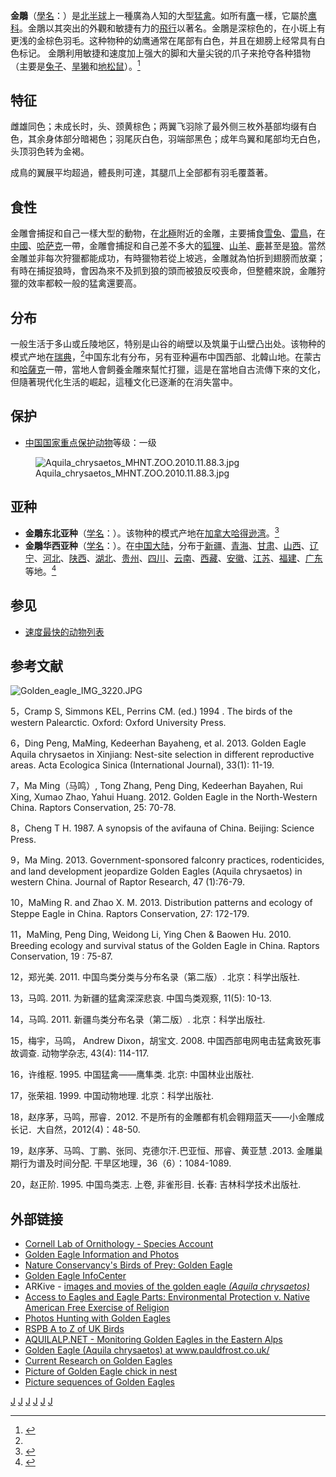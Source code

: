 {{redirect2|金鷹|一隻名為金鷹的已故猴子|金鷹 (猴子)}}
{{NoteTA
|G1=Unit
|T=zh-tw:金鵰;zh-cn:金鵰;
|1=zh-tw:鵰;zh-cn:鵰;
}}
{{Speciesbox
| genus = Aquila
| species = chrysaetos
| status = LC
| status_system = iucn3.1
| image = Aquila chrysaetos (Linnaeus 1758).jpg
| image_caption = 金鵰頭部。
| authority = [[卡爾·林奈|Linnaeus]], 1758<ref name='id1495'>{{cite web| url =http://www.bioinfo.cn/db05/BjdwSpecies.php?action=view&id=1495| title =金鵰| work =《中国动物物种编目数据库》| publisher =中国科学院微生物研究所| author =中国科学院动物研究所| accessdate =2009-04-04| archive-date =2011-11-28| archive-url =https://web.archive.org/web/20111128114413/http://www.bioinfo.cn/db05/BjdwSpecies.php?action=view&id=1495| dead-url =yes}}</ref>
| range_map = Cypron-Range Aquila chrysaetos.svg
| range_map_width = 250px
| range_map_caption = <span style="background:#765237">   </span>全年分布<span style="background:#B29584">   </span>冬季分布<span style="background:#846657">   </span>繁殖区
}}
'''金鵰'''（[[學名|學名]]：''{{sname|Aquila chrysaetos}}''）是[[北半球|北半球]]上一種廣為人知的大型[[猛禽|猛禽]]。如所有[[鷹|鷹]]一樣，它屬於[[鹰科|鹰科]]。金鵰以其突出的外觀和敏捷有力的[[飛行|飛行]]以著名。金鵰是深棕色的，在小斑上有更浅的金棕色羽毛。这种物种的幼鹰通常在尾部有白色，并且在翅膀上经常具有白色标记。 金鵰利用敏捷和速度加上强大的脚和大量尖锐的爪子来抢夺各种猎物（主要是[[兔子|兔子]]、[[旱獭|旱獭]]和[[地松鼠|地松鼠]]）。<ref name= Watson>{{cite book|author=Watson, Jeff|title=The Golden Eagle|url=https://books.google.com/books?id=aj5MNvCkun0C|year=2010|publisher=A&C Black|isbn=978-1-4081-1420-9|access-date=2017-06-15|archive-date=2017-03-21|archive-url=https://web.archive.org/web/20170321084941/https://books.google.com/books?id=aj5MNvCkun0C|dead-url=no}}</ref>

== 特征 ==
雌雄同色；未成长时，头、颈黄棕色；两翼飞羽除了最外侧三枚外基部均缀有白色，其余身体部分暗褐色；羽尾灰白色，羽端部黑色；成年鸟翼和尾部均无白色，头顶羽色转为金褐。

成鳥的翼展平均超過{{convert|2|m}}，體長則可達{{convert|1|m}}，其腿爪上全部都有羽毛覆蓋著。

== 食性 ==
金雕會捕捉和自己一樣大型的動物，在[[北極|北極]]附近的金雕，主要捕食[[雪兔|雪兔]]、[[雷鳥|雷鳥]]，在[[中國|中國]]、[[哈萨克|哈萨克]]一帶，金雕會捕捉和自己差不多大的[[狐狸|狐狸]]、[[山羊|山羊]]、[[鹿|鹿]]甚至是[[狼|狼]]。當然金雕並非每次狩獵都能成功，有時獵物若從上坡逃，金雕就為怕折到翅膀而放棄；有時在捕捉狼時，會因為來不及抓到狼的頭而被狼反咬喪命，但整體來說，金雕狩獵的效率都較一般的猛禽還要高。

== 分布 ==
一般生活于多山或丘陵地区，特别是山谷的峭壁以及筑巢于山壁凸出处。该物种的模式产地在[[瑞典|瑞典]]，<ref name='id1495'/>中国东北有分布，另有亚种遍布中国西部、北韓山地。在蒙古和[[哈薩克|哈薩克]]一帶，當地人會飼養金雕來幫忙打獵，這是在當地自古流傳下來的文化，但隨著現代化生活的崛起，這種文化已逐漸的在消失當中。

== 保护 ==
* [[中國國家重點保護野生動物名錄|中国国家重点保护动物]]等级：一级
[[File:Aquila_chrysaetos_MHNT.ZOO.2010.11.88.3.jpg|thumb]]
== 亚种 ==
* '''金鵰东北亚种'''（[[学名|学名]]：{{lang|la|''Aquila chrysaetos canadensis''}}）。该物种的模式产地在[[加拿大|加拿大]][[哈得逊湾|哈得逊湾]]。<ref name='id1496'>{{cite web| url =http://www.bioinfo.cn/db05/BjdwSpecies.php?action=view&id=1496| title =金鵰东北亚种| work =《中国动物物种编目数据库》| publisher =中国科学院微生物研究所| author =中国科学院动物研究所| accessdate =2009-04-04| deadurl =yes| archiveurl =https://web.archive.org/web/20111128122635/http://www.bioinfo.cn/db05/BjdwSpecies.php?action=view&id=1496| archivedate =2011-11-28}}</ref>
* '''金鵰华西亚种'''（[[学名|学名]]：{{lang|la|''Aquila chrysaetos daphanea''}}）。在[[中国大陆|中国大陆]]，分布于[[新疆|新疆]]、[[青海|青海]]、[[甘肃|甘肃]]、[[山西|山西]]、[[辽宁|辽宁]]、[[河北|河北]]、[[陕西|陕西]]、[[湖北|湖北]]、[[贵州|贵州]]、[[四川|四川]]、[[云南|云南]]、[[西藏|西藏]]、[[安徽|安徽]]、[[江苏|江苏]]、[[福建|福建]]、[[广东|广东]]等地。<ref name='id1497'>{{cite web| url =http://www.bioinfo.cn/db05/BjdwSpecies.php?action=view&id=1497| title =金鵰华西亚种| work =《中国动物物种编目数据库》| publisher =中国科学院微生物研究所| author =中国科学院动物研究所| accessdate =2009-04-04| deadurl =yes| archiveurl =https://web.archive.org/web/20111128120020/http://www.bioinfo.cn/db05/BjdwSpecies.php?action=view&id=1497| archivedate =2011-11-28}}</ref>

== 参见 ==

* [[速度最快的动物列表|速度最快的动物列表]]

== 参考文献 ==
[[File:Golden_eagle_IMG_3220.JPG|thumb]]
{{reflist|2}}

5，Cramp S, Simmons KEL, Perrins CM. (ed.) 1994 . The birds of the western Palearctic. Oxford: Oxford University Press.

6，Ding Peng, MaMing, Kedeerhan Bayaheng, et al. 2013. Golden Eagle Aquila chrysaetos in Xinjiang: Nest-site selection in different reproductive areas. Acta Ecologica Sinica (International Journal), 33(1): 11-19.

7，Ma Ming（马鸣）, Tong Zhang, Peng Ding, Kedeerhan Bayahen, Rui Xing, Xumao Zhao, Yahui Huang. 2012. Golden Eagle in the North-Western China. Raptors Conservation, 25: 70-78.

8，Cheng T H. 1987.  A synopsis of the avifauna of China. Beijing: Science Press.

9，Ma Ming. 2013. Government-sponsored falconry practices, rodenticides, and land development jeopardize Golden Eagles (Aquila chrysaetos) in western China. Journal of Raptor Research, 47 (1):76-79.

10，MaMing R. and Zhao X. M. 2013. Distribution patterns and ecology of Steppe Eagle in China. Raptors Conservation, 27: 172-179.

11，MaMing, Peng Ding, Weidong Li, Ying Chen & Baowen Hu. 2010. Breeding ecology and survival status of the Golden Eagle in China. Raptors Conservation, 19 : 75-87.

12，郑光美. 2011. 中国鸟类分类与分布名录（第二版）. 北京：科学出版社.

13，马鸣. 2011. 为新疆的猛禽深深悲哀. 中国鸟类观察, 11(5): 10-13.

14，马鸣. 2011. 新疆鸟类分布名录（第二版）. 北京：科学出版社.

15，梅宇，马鸣， Andrew Dixon，胡宝文. 2008. 中国西部电网电击猛禽致死事故调查. 动物学杂志, 43(4): 114-117.

16，许维枢. 1995. 中国猛禽——鹰隼类. 北京: 中国林业出版社.

17，张荣祖. 1999. 中国动物地理. 北京：科学出版社.

18，赵序茅，马鸣，邢睿．2012. 不是所有的金雕都有机会翱翔蓝天——小金雕成长记．大自然，2012(4)：48-50.

19，赵序茅、马鸣、丁鹏、张同、克德尔汗.巴亚恒、邢睿、黄亚慧 .2013. 金雕巢期行为谱及时间分配. 干旱区地理，36（6）：1084-1089.

20，赵正阶. 1995. 中国鸟类志. 上卷, 非雀形目. 长春: 吉林科学技术出版社.

== 外部链接 ==
{{Commons+cat|Aquila_chrysaetos|金雕|Aquila_chrysaetos}}
{{wikispecies|Aquila chrysaetos|金雕}}
* [http://www.birds.cornell.edu/AllAboutBirds/BirdGuide/Golden_Eagle.html Cornell Lab of Ornithology - Species Account] {{Wayback|url=http://www.birds.cornell.edu/AllAboutBirds/BirdGuide/Golden_Eagle.html |date=20070609172423 }}
* [http://www.sdakotabirds.com/species/golden_eagle_info.htm Golden Eagle Information and Photos] {{Wayback|url=http://www.sdakotabirds.com/species/golden_eagle_info.htm |date=20070716162910 }}
* [https://web.archive.org/web/20070708102538/http://www.nature.org/animals/birds/animals/goldeneagle.html Nature Conservancy's Birds of Prey: Golden Eagle]
* [http://www.mbr-pwrc.usgs.gov/id/framlst/i3490id.html Golden Eagle InfoCenter] {{Wayback|url=http://www.mbr-pwrc.usgs.gov/id/framlst/i3490id.html |date=20070705151445 }}
* ARKive - [https://web.archive.org/web/20070629092255/http://www.arkive.org/species/ARK/birds/Aquila_chrysaetos/ images and movies of the golden eagle ''(Aquila chrysaetos)'']
* [http://www.animallaw.info/articles/ar22hstclq771.htm  Access to Eagles and Eagle Parts: Environmental Protection v. Native American Free Exercise of Religion] {{Wayback|url=http://www.animallaw.info/articles/ar22hstclq771.htm |date=20070928020537 }}
* [https://web.archive.org/web/20110714112452/http://www.mongoliaphoto.com/index-81.html Photos Hunting with Golden Eagles]
* [http://www.rspb.org.uk/birds/guide/g/goldeneagle/index.asp RSPB A to Z of UK Birds] {{Wayback|url=http://www.rspb.org.uk/birds/guide/g/goldeneagle/index.asp |date=20070225093808 }}
* [https://web.archive.org/web/20170911164329/http://aquilalp.net/ AQUILALP.NET - Monitoring Golden Eagles in the Eastern Alps]
* [http://www.pauldfrost.co.uk/goldeneagle.html Golden Eagle (Aquila chrysaetos) at www.pauldfrost.co.uk/] {{Wayback|url=http://www.pauldfrost.co.uk/goldeneagle.html |date=20070928011234 }}
* [http://www.natural-research.org Current Research on Golden Eagles] {{Wayback|url=http://www.natural-research.org/ |date=20200613172756 }}
* [http://www.birdwatching-bliss.com/bird-pictures.html Picture of Golden Eagle chick in nest] {{Wayback|url=http://www.birdwatching-bliss.com/bird-pictures.html |date=20070703093847 }}
* [http://www.tarsiger.com/index.php?p=pics&sp=find&lang=eng&order=nro,paiva%20DESC&species=11330 Picture sequences of Golden Eagles] {{Wayback|url=http://www.tarsiger.com/index.php?p=pics&sp=find&lang=eng&order=nro,paiva%20DESC&species=11330 |date=20190701101416 }}

{{Authority control}}
{{taxonbar}}

[[Category:真鵰屬|J]]
[[Category:中国国家一级保护动物|J]]
[[Category:國鳥|J]]
[[Category:中國鳥類|J]]
[[Category:北極鳥類|J]]
[[Category:墨西哥国家象征|J]]